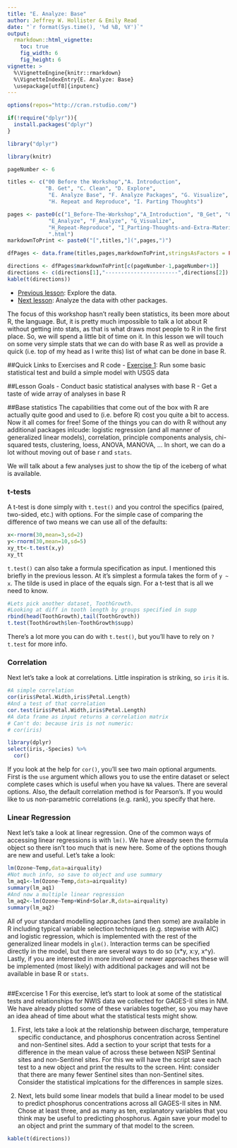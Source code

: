 ```yaml
---
title: "E. Analyze: Base"
author: Jeffrey W. Hollister & Emily Read
date: "`r format(Sys.time(), '%d %B, %Y')`"
output: 
  rmarkdown::html_vignette:
    toc: true
    fig_width: 6
    fig_height: 6
vignette: >
  %\VignetteEngine{knitr::rmarkdown}
  %\VignetteIndexEntry{E. Analyze: Base}
  \usepackage[utf8]{inputenc}
---
```

```r
options(repos="http://cran.rstudio.com/")

if(!require("dplyr")){
  install.packages("dplyr")
}

library("dplyr")

library(knitr)

pageNumber <- 6

titles <- c("00 Before the Workshop","A. Introduction", 
            "B. Get", "C. Clean", "D. Explore",
             "E. Analyze Base", "F. Analyze Packages", "G. Visualize",
             "H. Repeat and Reproduce", "I. Parting Thoughts")

pages <- paste0(c("1_Before-The-Workshop","A_Introduction", "B_Get", "C_Clean", "D_Explore",
             "E_Analyze", "F_Analyze", "G_Visualize",
             "H_Repeat-Reproduce", "I_Parting-Thoughts-and-Extra-Materials"),
             ".html")
markdownToPrint <- paste0("[",titles,"](",pages,")")

dfPages <- data.frame(titles,pages,markdownToPrint,stringsAsFactors = FALSE)

directions <- dfPages$markdownToPrint[c(pageNumber-1,pageNumber+1)]  
directions <- c(directions[1],"-----------------------",directions[2])
kable(t(directions))

```

- [Previous lesson](D_Explore.html): Explore the data.
- [Next lesson](F_Analyze.html): Analyze the data with other packages.

The focus of this workshop hasn't really been statistics, its been more about R, the language.  But, it is pretty much impossible to talk a lot about R without getting into stats, as that is what draws most people to R in the first place.  So, we will spend a little bit of time on it.  In this lesson we will touch on some very simple stats that we can do with base R as well as provide a quick (i.e. top of my head as I write this) list of what can be done in base R.  

##Quick Links to Exercises and R code
- [Exercise 1](#exercise-1): Run some basic statistical test and build a simple model with USGS data

##Lesson Goals
- Conduct basic statistical analyses with base R
- Get a taste of wide array of analyses in base R

##Base statistics
The capabilities that come out of the box with R are actually quite good and used to (i.e. before R) cost you quite a bit to access.  Now it all comes for free!  Some of the things you can do with R without any additional packages inlcude: logistic regression (and all manner of generalized linear models), correlation, principle components analysis, chi-squared tests, clustering, loess, ANOVA, MANOVA, ...  In short, we can do a lot without moving out of base r and `stats`.

We will talk about a few analyses just to show the tip of the iceberg of what is available.

### t-tests
A t-test is done simply with `t.test()` and you control the specifics (paired, two-sided, etc.) with options.  For the simple case of comparing the difference of two means we can use all of the defaults:

```r
x<-rnorm(30,mean=3,sd=2)
y<-rnorm(30,mean=10,sd=5)
xy_tt<-t.test(x,y)
xy_tt
```

`t.test()` can also take a formula specification as input. I mentioned this briefly in the previous lesson.  At it's simplest a formula takes the form of `y ~ x`.  The tilde is used in place of the equals sign.  For a t-test that is all we need to know.  

```r
#Lets pick another dataset, ToothGrowth.
#Looking at diff in tooth length by groups specified in supp
rbind(head(ToothGrowth),tail(ToothGrowth))
t.test(ToothGrowth$len~ToothGrowth$supp)
```
There's a lot more you can do with `t.test()`, but you'll have to rely on `?t.test` for more info.

### Correlation
Next let's take a look at correlations.  Little inspiration is striking, so `iris` it is.

```r
#A simple correlation
cor(iris$Petal.Width,iris$Petal.Length)
#And a test of that correlation
cor.test(iris$Petal.Width,iris$Petal.Length)
#A data frame as input returns a correlation matrix
# Can't do: because iris is not numeric:
# cor(iris)

library(dplyr)
select(iris,-Species) %>% 
  cor()
```

If you look at the help for `cor()`, you'll see two main optional arguments.  First is the `use` argument which allows you to use the entire dataset or select complete cases which is useful when you have `NA` values.  There are several options.  Also, the default correlation method is for Pearson's.  If you would like to us non-parametric correlations (e.g. rank), you specify that here.

### Linear Regression
Next let's take a look at linear regression.  One of the common ways of accessing linear regressions is with `lm()`.  We have already seen the formula object so there isn't too much that is new here.  Some of the options though are new and useful.  Let's take a look:

```r
lm(Ozone~Temp,data=airquality)
#Not much info, so save to object and use summary
lm_aq1<-lm(Ozone~Temp,data=airquality)
summary(lm_aq1)
#And now a multiple linear regression
lm_aq2<-lm(Ozone~Temp+Wind+Solar.R,data=airquality)
summary(lm_aq2)
```

All of your standard modelling approaches (and then some) are available in R including typical variable selection techniques (e.g. stepwise with AIC) and logistic regression, which is implemented with the rest of the generalized linear models in `glm()`.  Interaction terms can be specified directly in the model, but there are several ways to do so (x*y, x:y, x^y).  Lastly, if you are interested in more involved or newer approaches these will be implemented (most likely) with additional packages and will not be available in base R or `stats`.

```r
```

##Excercise 1
For this exercise, let's start to look at some of the statistical tests and relationships for NWIS data we collected for GAGES-II sites in NM. We have already plotted some of these variables together, so you may have an idea ahead of time about what the statistical tests might show. 

1. First, lets take a look at the relationship between discharge, temperature specific conductance, and phosphorus concentration across Sentinel and non-Sentinel sites.  Add a section to your script that tests for a difference in the mean value of across these between NSIP Sentinal sites and non-Sentinel sites. For this we will have the script save each test to a new object and print the results to the screen. Hint: consider that there are many fewer Sentinel sites than non-Sentinel sites. Consider the statistical implcations for the differences in sample sizes. 

2. Next, lets build some linear models that build a linear model to be used to predict phosphorus concentrations across all GAGES-II sites in NM. Chose at least three, and as many as ten, explanatory variables that you think may be useful to predicting phosphorus. Again save your model to an object and print the summary of that model to the screen. 



```r
kable(t(directions))
```
